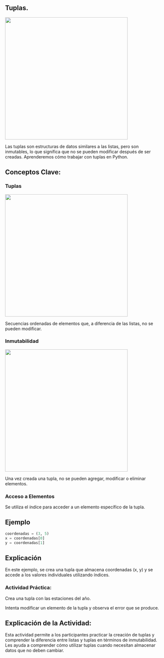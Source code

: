 ## Tuplas.

![](images/tuple.png){fig-align="center" width="400"}

Las tuplas son estructuras de datos similares a las listas, pero son inmutables, lo que significa que no se pueden modificar después de ser creadas. Aprenderemos cómo trabajar con tuplas en Python.

## Conceptos Clave:

### Tuplas

![](images/tuple-2.png){fig-align="center" width="400"}

Secuencias ordenadas de elementos que, a diferencia de las listas, no se pueden modificar.

### Inmutabilidad

![](images/tuple1.png){fig-align="center" width="400"}

Una vez creada una tupla, no se pueden agregar, modificar o eliminar elementos.

### Acceso a Elementos

Se utiliza el índice para acceder a un elemento específico de la tupla.

## Ejemplo

``` python
coordenadas = (3, 5)
x = coordenadas[0]
y = coordenadas[1]
```

## Explicación

En este ejemplo, se crea una tupla que almacena coordenadas (x, y) y se accede a los valores individuales utilizando índices.

::: callout-important
### Actividad Práctica:

Crea una tupla con las estaciones del año.

Intenta modificar un elemento de la tupla y observa el error que se produce.
:::

## Explicación de la Actividad:

Esta actividad permite a los participantes practicar la creación de tuplas y comprender la diferencia entre listas y tuplas en términos de inmutabilidad. Les ayuda a comprender cómo utilizar tuplas cuando necesitan almacenar datos que no deben cambiar.